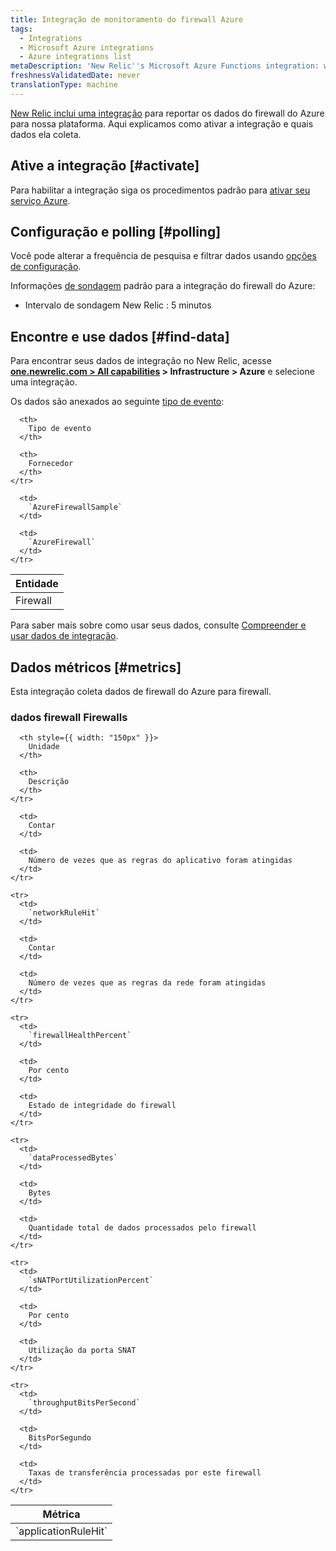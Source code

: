 ```yaml
---
title: Integração de monitoramento do firewall Azure
tags:
  - Integrations
  - Microsoft Azure integrations
  - Azure integrations list
metaDescription: 'New Relic''s Microsoft Azure Functions integration: what data it reports, and how to enable it.'
freshnessValidatedDate: never
translationType: machine
---
```


[New Relic inclui uma integração](/docs/infrastructure/integrations-getting-started/getting-started/introduction-infrastructure-integrations) para reportar os dados do firewall do Azure para nossa plataforma. Aqui explicamos como ativar a integração e quais dados ela coleta.

## Ative a integração [#activate]

Para habilitar a integração siga os procedimentos padrão para [ativar seu serviço Azure](/docs/infrastructure/microsoft-azure-integrations/getting-started/activate-azure-integrations).

## Configuração e polling [#polling]

Você pode alterar a frequência de pesquisa e filtrar dados usando [opções de configuração](/docs/integrations/new-relic-integrations/getting-started/configure-polling-frequency-data-collection-cloud-integrations).

Informações [de sondagem](/docs/infrastructure/microsoft-azure-integrations/getting-started/azure-integration-polling) padrão para a integração do firewall do Azure:

* Intervalo de sondagem New Relic : 5 minutos

## Encontre e use dados [#find-data]

Para encontrar seus dados de integração no New Relic, acesse <DNT>**[one.newrelic.com > All capabilities](https://one.newrelic.com/all-capabilities) > Infrastructure > Azure**</DNT> e selecione uma integração.

Os dados são anexados ao seguinte [tipo de evento](/docs/data-apis/understand-data/new-relic-data-types/#event-data):

<table>
  <thead>
    <tr>
      <th>
        Entidade
      </th>

      <th>
        Tipo de evento
      </th>

      <th>
        Fornecedor
      </th>
    </tr>
  </thead>

  <tbody>
    <tr>
      <td>
        Firewall
      </td>

      <td>
        `AzureFirewallSample`
      </td>

      <td>
        `AzureFirewall`
      </td>
    </tr>
  </tbody>
</table>

Para saber mais sobre como usar seus dados, consulte [Compreender e usar dados de integração](/docs/infrastructure/integrations/find-use-infrastructure-integration-data).

## Dados métricos [#metrics]

Esta integração coleta dados de firewall do Azure para firewall.

### dados firewall Firewalls

<table>
  <thead>
    <tr>
      <th style={{ width: "275px" }}>
        Métrica
      </th>

      <th style={{ width: "150px" }}>
        Unidade
      </th>

      <th>
        Descrição
      </th>
    </tr>
  </thead>

  <tbody>
    <tr>
      <td>
        `applicationRuleHit`
      </td>

      <td>
        Contar
      </td>

      <td>
        Número de vezes que as regras do aplicativo foram atingidas
      </td>
    </tr>

    <tr>
      <td>
        `networkRuleHit`
      </td>

      <td>
        Contar
      </td>

      <td>
        Número de vezes que as regras da rede foram atingidas
      </td>
    </tr>

    <tr>
      <td>
        `firewallHealthPercent`
      </td>

      <td>
        Por cento
      </td>

      <td>
        Estado de integridade do firewall
      </td>
    </tr>

    <tr>
      <td>
        `dataProcessedBytes`
      </td>

      <td>
        Bytes
      </td>

      <td>
        Quantidade total de dados processados pelo firewall
      </td>
    </tr>

    <tr>
      <td>
        `sNATPortUtilizationPercent`
      </td>

      <td>
        Por cento
      </td>

      <td>
        Utilização da porta SNAT
      </td>
    </tr>

    <tr>
      <td>
        `throughputBitsPerSecond`
      </td>

      <td>
        BitsPorSegundo
      </td>

      <td>
        Taxas de transferência processadas por este firewall
      </td>
    </tr>
  </tbody>
</table>

